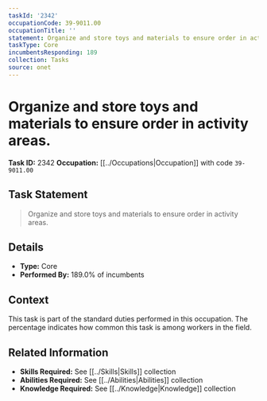 ```yaml
---
taskId: '2342'
occupationCode: 39-9011.00
occupationTitle: ''
statement: Organize and store toys and materials to ensure order in activity areas.
taskType: Core
incumbentsResponding: 189
collection: Tasks
source: onet
---
```

# Organize and store toys and materials to ensure order in activity areas.

**Task ID:** 2342
**Occupation:** [[../Occupations|Occupation]] with code `39-9011.00`

## Task Statement

> Organize and store toys and materials to ensure order in activity areas.

## Details

- **Type:** Core
- **Performed By:** 189.0% of incumbents

## Context

This task is part of the standard duties performed in this occupation. The percentage indicates how common this task is among workers in the field.

## Related Information

- **Skills Required:** See [[../Skills|Skills]] collection
- **Abilities Required:** See [[../Abilities|Abilities]] collection
- **Knowledge Required:** See [[../Knowledge|Knowledge]] collection
